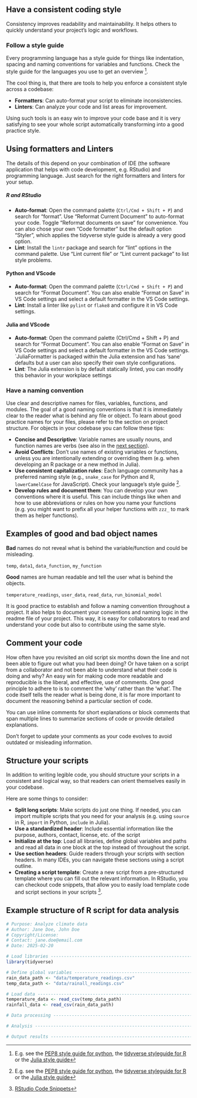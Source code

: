 ## Have a consistent coding style

Consistency improves readability and maintainability. It helps others to quickly understand your project's logic and workflows. 

### Follow a style guide

Every programming language has a style guide for things like
indentation, spacing and naming conventions for variables and functions. Check the style guide for the languages you use to get an overview [^1].

The cool thing is, that there are tools to help you enforce a consistent style across a codebase:

- **Formatters**: Can auto-format your script to eliminate inconsistencies.
- **Linters**: Can analyze your code and list areas for improvement.

Using such tools is an easy win to improve your code base and it is very satisfying to
see your whole script automatically transforming into a good practice style.

::: {.callout-tip}

## Using formatters and Linters

The details of this depend on your combination of IDE (the software application that 
helps with code development, e.g. RStudio) and programming language. Just search for the right formatters and linters for your setup. 

##### R and RStudio

- **Auto-format**: Open the command palette (`Ctrl/Cmd + Shift + P`) and search for "format". Use "Reformat Current Document" to auto-format your code. Toggle "Reformat documents on save" for convenience. You can also chose your own "Code formatter" but the default option "Styler", which applies the tidyverse style guide is already a very good option.
- **Lint**: Install the `lintr` package and search for "lint" options in the command palette. Use "Lint current file" or "Lint current package" to list style problems.

#### Python and VScode

<!-- todo: this still needs to be written -> but maybe it is anyways already too long and too specific? -->
- **Auto-format**: Open the command palette (`Ctrl/Cmd + Shift + P`) and search for "Format Document". You can also enable "Format on Save" in VS Code settings and select a default formatter in the VS Code settings.
- **Lint**: Install a linter like `pylint` or `flake8` and configure it in VS Code settings.

#### Julia and VScode

- **Auto-format**: Open the command palette (Ctrl/Cmd + Shift + P) and search for "Format Document". You can also enable "Format on Save" in VS Code settings and select a default formatter in the VS Code settings. `JuliaFormatter is packaged within the Julia extension and has 'sane' defaults but a user can also specify their own style configurations.
- **Lint**: The Julia extension is by default statically linted, you can modify this behavior in your workplace settings

:::
  
### Have a naming convention

Use clear and descriptive names for files, variables, functions, and modules. 
The goal of a good naming conventions is that it is immediately clear to the reader
what is behind any file or object.
To learn about good practice names for your files, please refer to the section on project structure. For objects in your codebase you can follow these tips:

- **Concise and Descriptive**: Variable names are usually nouns, and function names are verbs (see also in the [next section](sections/02_modular_functional_code.qmd)).
- **Avoid Conflicts**: Don't use names of existing variables or functions, unless you are intentionally extending or overriding them (e.g. when developing an R package or a new method in Julia).
- **Use consistent capitalization rules**: Each language community has a preferred naming style (e.g., `snake_case` for Python and R, `lowerCamelCase` for JavaScript). Check your language's style guide [^1].
- **Develop rules and document them**: You can develop your own conventions where it 
  is useful. This can include things like when and how to use abbreviations or rules
  on how you name your functions (e.g. you might want to prefix all your helper functions with `zzz_` to mark them as helper functions). 

:::{.callout-note}

## Examples of good and bad object names

**Bad** names do not reveal what is behind the variable/function and could be misleading.

`temp`, `data1`, `data_function`, `my_function`

**Good** names are human readable and tell the user what is behind the objects.

`temperature_readings`, `user_data`, `read_data`, `run_binomial_model`

:::

It is good practice to establish and follow a naming convention throughout a project.
It also helps to document your conventions and naming logic in the readme file
of your project. This way, it is easy for collaborators to read and understand your 
code but also to contribute using the same style.

## Comment your code

<!-- todo: In the old guide, there is an explanation of what comments are. I think we don't need to do that right? Everyone using code knows this I guess -->

<!-- todo: Maybe this section could be much shorter? I copied some of the text from the old booklet which maybe is too verbose? -->

How often have you revisited an old script six months down the line and not been able to figure out what you had been doing? Or have taken on a script from a collaborator and not been able to understand what their code is doing and why? 
An easy win for making code more readable and reproducible is the liberal, and effective, use of comments. One good principle to adhere to is to comment the ‘why’ rather than the ‘what’. The code itself tells the reader what is being done, it is far more important to document the reasoning behind a particular section of code. 

You can use inline comments for short explanations or block comments that span 
multiple lines to summarize sections of code or provide detailed explanations.

Don't forget to update your comments as your code evolves to avoid outdated or misleading information.

## Structure your scripts

In addition to writing legible code, you should structure your scripts in a consistent and
logical way, so that readers can orient themselves easily in your codebase.

Here are some things to consider:

- **Split long scripts**: Make scripts do just one thing. If needed, you can
  import multiple scripts that you need for your analysis (e.g. using `source` in R, `import` in Python, `include` in Julia).
- **Use a standardized header**: Include essential information like the purpose, authors,
  contact, license, etc. of the script
- **Initialize at the top**: Load all libraries, define global variables and paths and read
  all data in one block at the top instead of throughout the script.
- **Use section headers**: Guide readers through your scripts with section headers.
  In many IDEs, you can navigate these sections using a script outline.
- **Creating a script template**: Create a new script from a pre-structured template
 where you can fill out the relevant information. In RStudio, you can checkout code snippets, that allow you to easily load template code and script sections in your scripts [^2].

:::{.callout-tip}

## Example structure of R script for data analysis

```r
# Purpose: Analyze climate data
# Author: Jane Doe, John Doe
# Copyright/License: 
# Contact: jane.doe@email.com
# Date: 2025-02-20

# Load libraries -------------------------------------------------------------
library(tidyverse)

# Define global variables ----------------------------------------------------
rain_data_path <- "data/temperature_readings.csv"
temp_data_path <- "data/rainall_readings.csv"

# Load data ------------------------------------------------------------------
temperature_data <- read_csv(temp_data_path)
rainfall_data <- read_csv(rain_data_path)

# Data processing ------------------------------------------------------------

# Analysis -------------------------------------------------------------------

# Output results -------------------------------------------------------------
```

:::

[^1]: E.g. see the [PEP8 style guide for python](https://peps.python.org/pep-0008/), the [tidyverse styleguide for R](https://style.tidyverse.org/) or the [Julia style guide](https://docs.julialang.org/en/v1/manual/style-guide/)

[^2]: [RStudio Code Snippets](https://support.posit.co/hc/en-us/articles/204463668-Code-Snippets-in-the-RStudio-IDE)
